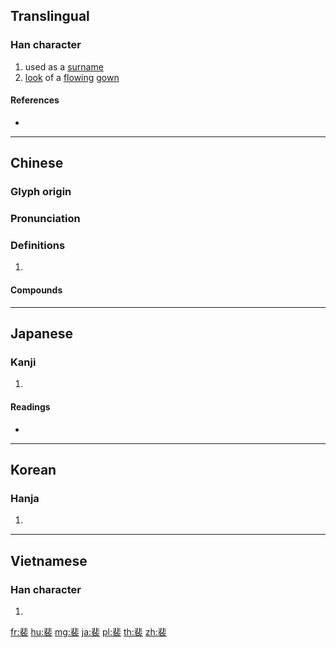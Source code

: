{{character info/new}}
{{also|裵}}
==Translingual==

===Han character===
{{Han char|rn=145|rad=衣|as=08|sn=14|four=11732|canj=LYYHV|ids=⿱非衣}}

# used as a [[surname]]
# [[look]] of a [[flow]]ing [[gown]]

====References====
* {{Han ref|kx=1119.010|dkj=34362|dj=1585.210|hdz=53095.090|uh=88F4|ud=35060|bh=BB70|bd=47984}}

----

==Chinese==
{{zh-forms}}

===Glyph origin===
{{Han etym}}

===Pronunciation===
{{zh-pron
|m=péi
|c=pui4
|mn=pôe
|mc=y
|oc=y
|cat=
}}

===Definitions===
{{zh-hanzi}}

# {{rfdef|zh}}

====Compounds====
{{zh-der|裴航|裴回|裴少俊}}

----

==Japanese==

===Kanji===
{{ja-kanji|grade=|rs=衣08}}

# {{defn|lang=ja|sort=衣08}}

====Readings====
* {{ja-readings|on=[[はい]] (hai), [[ひ]] (hi), [[べ]] (be)|kun=[[たちもとおる]] (tachimotooru)|nanori=}}

----

==Korean==

===Hanja===
{{ko-hanja|hangeul=배|eumhun=|rv=bae|mr=pae|y=pay}}

# {{defn|lang=ko|sort=衣08}}

----

==Vietnamese==

===Han character===
{{vi-readings|rs=木08|hanviet=bùi}}

# {{defn|lang=vi|sort=木08}}

[[fr:裴]]
[[hu:裴]]
[[mg:裴]]
[[ja:裴]]
[[pl:裴]]
[[th:裴]]
[[zh:裴]]